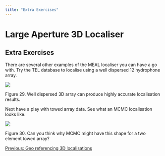 ```yaml
---
title: "Extra Exercises"
---
```

Large Aperture 3D Localiser
===========================

Extra Exercises
---------------

There are several other examples of the MEAL localiser you can have a go with. Try the TEL database to localise using a well dispersed 12 hydrophone array.

![](images/image054.jpg)

Figure 29. Well dispersed 3D array can produce highly accurate localisation results.

Next have a play with towed array data. See what an MCMC localisation looks like.

![](images/image055.jpg)

Figure 30. Can you think why MCMC might have this shape for a two element towed array?

[Previous: Geo referencing 3D localisations](meal_exercise4_geoReferencing3dLocalisations.html)